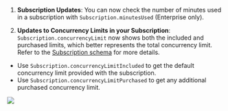 1. **Subscription Updates**: You can now check the number of minutes used in a subscription with `Subscription.minutesUsed` (Enterprise only).

2. **Updates to Concurrency Limits in your Subscription**: `Subscription.concurrencyLimit` now shows both the included and purchased limits, which better represents the total concurrency limit. Refer to the [Subscription schema](https://api.vapi.ai/api/) for more details.
  - Use `Subscription.concurrencyLimitIncluded` to get the default concurrency limit provided with the subscription.
  - Use `Subscription.concurrencyLimitPurchased` to get any additional purchased concurrency limit.

<Frame caption="View subscription concurrency limits in the [Subscription schema](https://api.vapi.ai/api/)">
  <img src="../static/images/changelog/subscription-concurrency.png" />
</Frame>